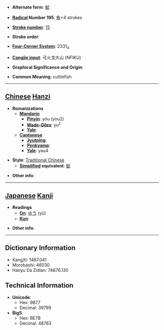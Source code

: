 * '''Alternate form''': [[鱿]]

* '''[[Wiktionary:Chinese radical index| Radical]] Number 195''': [[Wiktionary:Chinese radical index 魚|魚]]+4 strokes

* '''[[Wiktionary:Chinese total strokes index|Stroke number]]''': [[Wiktionary:Chinese total strokes index 15|15]]

* '''Stroke order''': 

* '''[[Wiktionary:Chinese four corner index|Four-Corner System]]''': 2331<sub>4</sub>

* '''[[Wiktionary:Chinese Cangjie index|Cangjie input]]''': 弓火戈大山 (NFIKU)

* '''Graphical Significance and Origin''': 

* '''Common Meaning''': cuttlefish

----

== [[Chinese]] [[Hanzi]] ==

* '''Romanizations'''
** '''[[Mandarin]]'''
*** '''[[Pinyin]]''': yóu (you2)
*** '''[[Wade-Giles]]''': yu<sup>2</sup>
*** '''[[Yale]]''': 
** '''[[Cantonese]]'''
*** '''[[Jyutping]]''':
*** '''[[Penkyamp]]''': 
*** '''[[Yale]]''': yau4

* '''Style''': [[Traditional Chinese]] 
** '''[[Simplified Chinese|Simplified]] equivalent''': [[鱿]]

* '''Other info''': 

----

== [[Japanese]] [[Kanji]] ==

* '''Readings'''
** '''[[On]]''': [[ゆう]] (yū)
** '''[[Kun]]''': 

* '''Other info''':  

----

== Dictionary Information ==

* KangXi: 1467.041
* Morobashi: 46030
* Hanyu Da Zidian: 74676.130

== Technical Information ==

* '''Unicode''':
** Hex: 9B77
** Decimal: 39799
* '''Big5''':
** Hex: BE7B
** Decimal: 48763